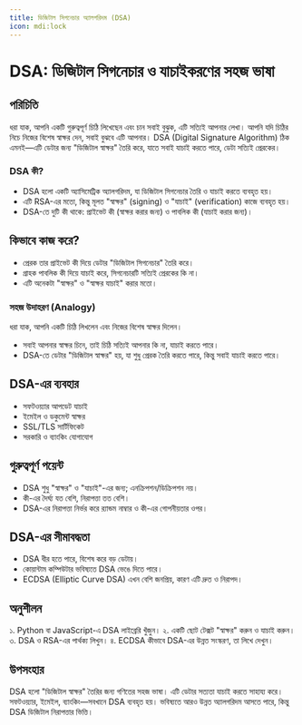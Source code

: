 ```yaml
---
title: ডিজিটাল সিগনেচার অ্যালগরিদম (DSA)
icon: mdi:lock
---
```


# DSA: ডিজিটাল সিগনেচার ও যাচাইকরণের সহজ ভাষা

## পরিচিতি

ধরা যাক, আপনি একটি গুরুত্বপূর্ণ চিঠি লিখেছেন এবং চান সবাই বুঝুক, এটি সত্যিই আপনার লেখা। আপনি যদি চিঠির নিচে নিজের বিশেষ স্বাক্ষর দেন, সবাই বুঝবে এটি আপনার। DSA (Digital Signature Algorithm) ঠিক এমনই—এটি ডেটার জন্য "ডিজিটাল স্বাক্ষর" তৈরি করে, যাতে সবাই যাচাই করতে পারে, ডেটা সত্যিই প্রেরকের।

### DSA কী?

- DSA হলো একটি অ্যাসিমেট্রিক অ্যালগরিদম, যা ডিজিটাল সিগনেচার তৈরি ও যাচাই করতে ব্যবহৃত হয়।
- এটি RSA-এর মতো, কিন্তু মূলত "স্বাক্ষর" (signing) ও "যাচাই" (verification) কাজে ব্যবহৃত হয়।
- DSA-তে দুটি কী থাকে: প্রাইভেট কী (স্বাক্ষর করার জন্য) ও পাবলিক কী (যাচাই করার জন্য)।

## কিভাবে কাজ করে?

- প্রেরক তার প্রাইভেট কী দিয়ে ডেটার "ডিজিটাল সিগনেচার" তৈরি করে।
- গ্রাহক পাবলিক কী দিয়ে যাচাই করে, সিগনেচারটি সত্যিই প্রেরকের কি না।
- এটি অনেকটা "স্বাক্ষর" ও "স্বাক্ষর যাচাই" করার মতো।

### সহজ উদাহরণ (Analogy)

ধরা যাক, আপনি একটি চিঠি লিখলেন এবং নিজের বিশেষ স্বাক্ষর দিলেন।
- সবাই আপনার স্বাক্ষর চিনে, তাই চিঠি সত্যিই আপনার কি না, যাচাই করতে পারে।
- DSA-তে ডেটার "ডিজিটাল স্বাক্ষর" হয়, যা শুধু প্রেরক তৈরি করতে পারে, কিন্তু সবাই যাচাই করতে পারে।

## DSA-এর ব্যবহার

- সফটওয়্যার আপডেট যাচাই
- ইমেইল ও ডকুমেন্ট স্বাক্ষর
- SSL/TLS সার্টিফিকেট
- সরকারি ও ব্যাংকিং যোগাযোগ

## গুরুত্বপূর্ণ পয়েন্ট

- DSA শুধু "স্বাক্ষর" ও "যাচাই"-এর জন্য; এনক্রিপশন/ডিক্রিপশন নয়।
- কী-এর দৈর্ঘ্য যত বেশি, নিরাপত্তা তত বেশি।
- DSA-এর নিরাপত্তা নির্ভর করে র‍্যান্ডম নাম্বার ও কী-এর গোপনীয়তার ওপর।

## DSA-এর সীমাবদ্ধতা

- DSA ধীর হতে পারে, বিশেষ করে বড় ডেটায়।
- কোয়ান্টাম কম্পিউটার ভবিষ্যতে DSA ভেঙে দিতে পারে।
- ECDSA (Elliptic Curve DSA) এখন বেশি জনপ্রিয়, কারণ এটি দ্রুত ও নিরাপদ।

## অনুশীলন

১. Python বা JavaScript-এ DSA লাইব্রেরি খুঁজুন।
২. একটি ছোট টেক্সট "স্বাক্ষর" করুন ও যাচাই করুন।
৩. DSA ও RSA-এর পার্থক্য লিখুন।
৪. ECDSA কীভাবে DSA-এর উন্নত সংস্করণ, তা লিখে দেখুন।

## উপসংহার

DSA হলো "ডিজিটাল স্বাক্ষর" তৈরির জন্য গণিতের সহজ ভাষা। এটি ডেটার সত্যতা যাচাই করতে সাহায্য করে। সফটওয়্যার, ইমেইল, ব্যাংকিং—সবখানে DSA ব্যবহৃত হয়। ভবিষ্যতে আরও উন্নত অ্যালগরিদম আসতে পারে, কিন্তু DSA ডিজিটাল নিরাপত্তার ভিত্তি।
